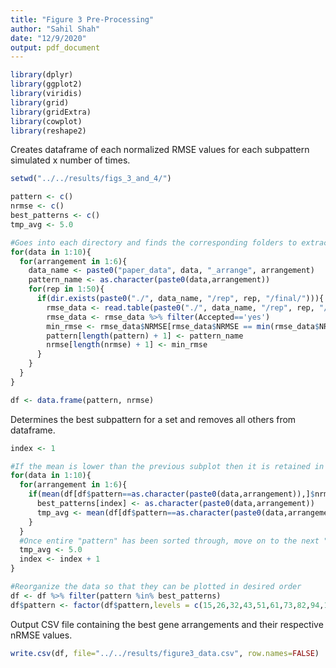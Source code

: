 ```yaml
---
title: "Figure 3 Pre-Processing"
author: "Sahil Shah"
date: "12/9/2020"
output: pdf_document
---
```


```r

library(dplyr)
library(ggplot2)
library(viridis)
library(grid)
library(gridExtra)
library(cowplot)
library(reshape2)
```

Creates dataframe of each normalized RMSE values for each subpattern simulated x number of times.

```r

setwd("../../results/figs_3_and_4/")

pattern <- c()
nrmse <- c()
best_patterns <- c()
tmp_avg <- 5.0

#Goes into each directory and finds the corresponding folders to extract normalized RMSE data for each subpattern ran
for(data in 1:10){
  for(arrangement in 1:6){
    data_name <- paste0("paper_data", data, "_arrange", arrangement)
    pattern_name <- as.character(paste0(data,arrangement))
    for(rep in 1:50){
      if(dir.exists(paste0("./", data_name, "/rep", rep, "/final/"))){
        rmse_data <- read.table(paste0("./", data_name, "/rep", rep, "/final/rmse_data.tsv"), header=TRUE)
        rmse_data <- rmse_data %>% filter(Accepted=='yes')
        min_rmse <- rmse_data$NRMSE[rmse_data$NRMSE == min(rmse_data$NRMSE)]
        pattern[length(pattern) + 1] <- pattern_name
        nrmse[length(nrmse) + 1] <- min_rmse
      }
    }
  }
}

df <- data.frame(pattern, nrmse)

```

Determines the best subpattern for a set and removes all others from dataframe.

```r

index <- 1

#If the mean is lower than the previous subplot then it is retained in the dataframe
for(data in 1:10){
  for(arrangement in 1:6){
    if(mean(df[df$pattern==as.character(paste0(data,arrangement)),]$nrmse) < tmp_avg){
      best_patterns[index] <- as.character(paste0(data,arrangement))
      tmp_avg <- mean(df[df$pattern==as.character(paste0(data,arrangement)),]$nrmse)
    }
  }
  #Once entire "pattern" has been sorted through, move on to the next "pattern"
  tmp_avg <- 5.0
  index <- index + 1
}

#Reorganize the data so that they can be plotted in desired order
df <- df %>% filter(pattern %in% best_patterns)
df$pattern <- factor(df$pattern,levels = c(15,26,32,43,51,61,73,82,94,104))

```

Output CSV file containing the best gene arrangements and their respective nRMSE values.

```r

write.csv(df, file="../../results/figure3_data.csv", row.names=FALSE)

```
